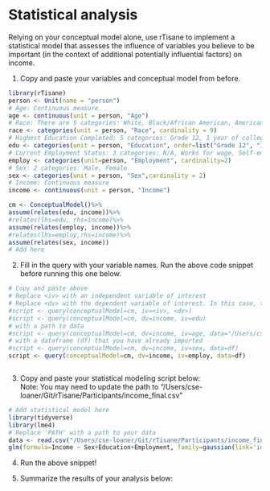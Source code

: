 # Statistical analysis
Relying on your conceptual model alone, use rTisane to implement a statistical model that assesses the influence of variables you believe to be important (in the context of additional potentially influential factors) on income.

1. Copy and paste your variables and conceptual model from before. 
```r
library(rTisane)
person <- Unit(name = "person")
# Age: Continuous measure
age <- continuous(unit = person, "Age")
# Race: There are 5 categories: White, Black/African American, American Indian or Alaska Native, Asian or Pacific Islander, Mixed Race
race <- categories(unit = person, "Race", cardinality = 9)
# Highest Education Completed: 5 categories: Grade 12, 1 year of college, 2 years of college, 4 years of college, 5+ years of colleges
edu <- categories(unit = person, "Education", order=list("Grade 12", "1 year of college", "2 years of college", "4 years of college", "5+ years of college"))
# Current Employment Status: 3 categories: N/A, Works for wage, Self-employed
employ <- categories(unit=person, "Employment", cardinality=2)
# Sex: 2 categories: Male, Female
sex <- categories(unit = person, "Sex",cardinality = 2)
# Income: Continuous measure
income <- continuous(unit = person, "Income")

cm <- ConceptualModel()%>%
assume(relates(edu, income))%>%
#relates(lhs=edu, rhs=income)%>%
assume(relates(employ, income))%>%
#relates(lhs=employ,rhs=income)%>%
assume(relates(sex, income))
# Add here
```

2. Fill in the query with your variable names. Run the above code snippet before running this one below.
```r
# Copy and paste above 
# Replace <iv> with an independent variable of interest
# Replace <dv> with the dependent variable of interest. In this case, the variable for income. 
#script <- query(conceptualModel=cm, iv=<iv>, <dv>)
#script <- query(conceptualModel=cm, dv=income, iv=edu)
# with a path to data 
#script <- query(conceptualModel=cm, dv=income, iv=age, data="/Users/cse-loaner/Git/rTisane/Participants/income_final.csv")
# with a dataframe (df) that you have already imported
#script <- query(conceptualModel=cm, dv=income, iv=sex, data=df) 
script <- query(conceptualModel=cm, dv=income, iv=employ, data=df) 



```

3. Copy and paste your statistical modeling script below:  
Note: You may need to update the path to "/Users/cse-loaner/Git/rTisane/Participants/income_final.csv"
```r
# Add statistical model here
library(tidyverse)
library(lme4)
# Replace 'PATH' with a path to your data
data <- read.csv("/Users/cse-loaner/Git/rTisane/Participants/income_final.csv")
glm(formula=Income ~ Sex+Education+Employment, family=gaussian(link='identity'), data=data)

```

4. Run the above snippet!

5. Summarize the results of your analysis below: 
